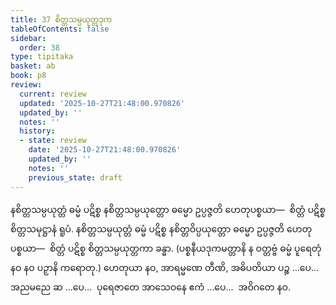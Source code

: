 ```yaml
---
title: 37 စိတ္တသမ္ပယုတ္တဒုက
tableOfContents: false
sidebar:
  order: 38
type: tipitaka
basket: ab
book: p8
review:
  current: review
  updated: '2025-10-27T21:48:00.970826'
  updated_by: ''
  notes: ''
  history:
  - state: review
    date: '2025-10-27T21:48:00.970826'
    updated_by: ''
    notes: ''
    previous_state: draft
---
```



<ReviewStatus review={frontmatter.review} showDetails={true} />

<HypothesisAnnotation frontmatter={frontmatter} />

<DynamicBreadcrumb />

<Division number="56" book="p8" e="ch" v="40" p="94">

<Paragraph number="179" book="p8">
နစိတ္တသမ္ပယုတ္တံ ဓမ္မံ ပဋိစ္စ နစိတ္တသမ္ပယုတ္တော ဓမ္မော ဥပ္ပဇ္ဇတိ ဟေတုပစ္စယာ—  စိတ္တံ ပဋိစ္စ စိတ္တသမုဋ္ဌာနံ ရူပံ. နစိတ္တသမ္ပယုတ္တံ ဓမ္မံ ပဋိစ္စ နစိတ္တဝိပ္ပယုတ္တော ဓမ္မော ဥပ္ပဇ္ဇတိ ဟေတုပစ္စယာ—  စိတ္တံ ပဋိစ္စ စိတ္တသမ္ပယုတ္တကာ ခန္ဓာ.
</Paragraph>

<Paragraph number="180" book="p8">
(ပစ္စနီယဒုကမတ္တာနိ န ဝတ္တဗ္ဗံ ဓမ္မံ ပူရေတုံ နဝ နဝ ပဉှာနိ ကရောတု.)
</Paragraph>

<Paragraph number="181" book="p8">
ဟေတုယာ နဝ, အာရမ္မဏေ တီဏိ, အဓိပတိယာ ပဉ္စ …ပေ…  အညမညေ ဆ …ပေ…  ပုရေဇာတေ အာသေဝနေ ဧကံ …ပေ…  အဝိဂတေ နဝ.
</Paragraph>
</Division>